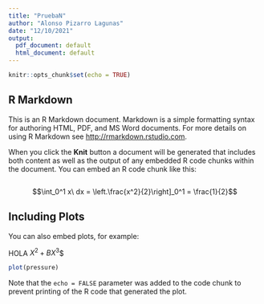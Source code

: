 ```yaml
---
title: "PruebaN"
author: "Alonso Pizarro Lagunas"
date: "12/10/2021"
output:
  pdf_document: default
  html_document: default
---
```


```r
knitr::opts_chunk$set(echo = TRUE)
```

## R Markdown

This is an R Markdown document. Markdown is a simple formatting syntax for authoring HTML, PDF, and MS Word documents. For more details on using R Markdown see <http://rmarkdown.rstudio.com>.

When you click the **Knit** button a document will be generated that includes both content as well as the output of any embedded R code chunks within the document. You can embed an R code chunk like this:

```r
```

$$\int_0^1 x\ dx = \left.\frac{x^2}{2}\right]_0^1 = \frac{1}{2}$$

## Including Plots

You can also embed plots, for example:


HOLA $X^2 + BX^3$$ \textit{la regla de ruffini}

```r
plot(pressure)
```

Note that the `echo = FALSE` parameter was added to the code chunk to prevent printing of the R code that generated the plot.
